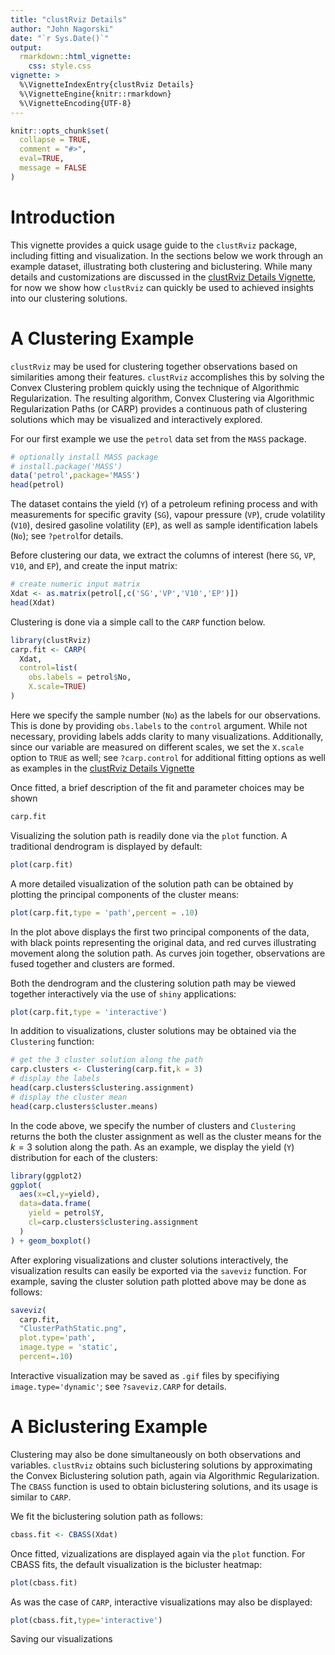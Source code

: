 ```yaml
---
title: "clustRviz Details"
author: "John Nagorski"
date: "`r Sys.Date()`"
output: 
  rmarkdown::html_vignette:
    css: style.css
vignette: >
  %\VignetteIndexEntry{clustRviz Details}
  %\VignetteEngine{knitr::rmarkdown}
  %\VignetteEncoding{UTF-8}
---
```


```r
knitr::opts_chunk$set(
  collapse = TRUE,
  comment = "#>",
  eval=TRUE,
  message = FALSE
)
```
\renewcommand{\vec}[1]{\boldsymbol{#1}}

# Introduction

This vignette provides a quick usage guide to the `clustRviz` package, 
including fitting and visualization.
In the sections below we work through an example dataset, 
illustrating both clustering and biclustering.
While many details and customizations are discussed in the 
[clustRviz Details Vignette](clustRvizDetails.html), 
for now we show how `clustRviz` can quickly be used to achieved 
insights into our clustering solutions.


# A Clustering Example

`clustRviz` may be used for clustering together observations based on 
similarities among their features.
`clustRviz` accomplishes this by solving the Convex Clustering problem 
quickly using the technique of Algorithmic Regularization.
The resulting algorithm, Convex Clustering via Algorithmic Regularization Paths 
(or CARP) provides a continuous path of clustering solutions which may 
be visualized and interactively explored.

For our first example we use the `petrol` data set from the `MASS` package.


```r
# optionally install MASS package
# install.package('MASS')
data('petrol',package='MASS')
head(petrol)
```

The dataset contains the yield (`Y`) of a petroleum refining process and 
with measurements for specific gravity (`SG`), vapour pressure (`VP`), 
crude volatility (`V10`), 
desired gasoline volatility (`EP`), as well as sample 
identification labels (`No`); see `?petrol`for details. 

Before clustering our data, we extract the columns of interest 
(here `SG`, `VP`, `V10`, and `EP`), and create the input matrix:

```r
# create numeric input matrix
Xdat <- as.matrix(petrol[,c('SG','VP','V10','EP')])
head(Xdat)
```

Clustering is done via a simple call to the `CARP` function below.

```r
library(clustRviz)
carp.fit <- CARP(
  Xdat,
  control=list(
    obs.labels = petrol$No,
    X.scale=TRUE)
)
```

Here we specify the sample number (`No`) as the labels for our observations.
This is done by providing `obs.labels` to the `control` argument. 
While not necessary, providing labels adds clarity to many visualizations. 
Additionally, since our variable are measured on different scales, we 
set the `X.scale` option to `TRUE` as well; see `?carp.control` for additional 
fitting options as well as examples in the 
[clustRviz Details Vignette](clustRvizDetails.html)


Once fitted, a brief description of the fit and parameter choices 
may be shown

```r
carp.fit
```

Visualizing the solution path is readily done via the `plot` function.
A traditional dendrogram is displayed by default:

```r
plot(carp.fit)
```

A more detailed visualization of the solution path can be obtained by
plotting the principal components of the cluster means:

```r
plot(carp.fit,type = 'path',percent = .10)
```

In the plot above displays the first two principal components of the 
data, with black points representing the original data, and red 
curves illustrating movement along the solution path. As curves 
join together, observations are fused together and clusters are formed.

Both the dendrogram and the clustering solution path may be 
viewed together interactively via the use of `shiny` applications:

```r
plot(carp.fit,type = 'interactive')
```

In addition to visualizations, cluster solutions may be obtained 
via the `Clustering` function:

```r
# get the 3 cluster solution along the path
carp.clusters <- Clustering(carp.fit,k = 3)
# display the labels
head(carp.clusters$clustering.assignment)
# display the cluster mean
head(carp.clusters$cluster.means)
```

In the code above, we specify the number of clusters and `Clustering`
returns the both the cluster assignment as well as the cluster means 
for the $k=3$ solution along the path. As an example, we display the 
yield (`Y`) distribution for each of the clusters: 

```r
library(ggplot2)
ggplot(
  aes(x=cl,y=yield),
  data=data.frame(
    yield = petrol$Y,
    cl=carp.clusters$clustering.assignment
  )
) + geom_boxplot()
```


After exploring visualizations and cluster solutions interactively, 
the visualization results can easily be exported via the `saveviz`
function. For example, saving the cluster solution path plotted 
above may be done as follows:


```r
saveviz(
  carp.fit,
  "ClusterPathStatic.png",
  plot.type='path',
  image.type = 'static',
  percent=.10)
```

Interactive visualization may be saved as `.gif` files by 
specifiying `image.type='dynamic'`; see `?saveviz.CARP` for 
details.



# A Biclustering Example

Clustering may also be done simultaneously on both observations and 
variables. `clustRviz` obtains such biclustering solutions by 
approximating the Convex Biclustering solution path, again via 
Algorithmic Regularization. The `CBASS` function is used to obtain 
biclustering solutions, and its usage is similar to `CARP`.

We fit the biclustering solution path as follows:

```r
cbass.fit <- CBASS(Xdat)
```

Once fitted, vizualizations are displayed again via the `plot` function. 
For CBASS fits, the default visualization is the bicluster heatmap:

```r
plot(cbass.fit)
```

As was the case of `CARP`, interactive visualizations may also be displayed:

```r
plot(cbass.fit,type='interactive')
```

Saving our visualizations 
